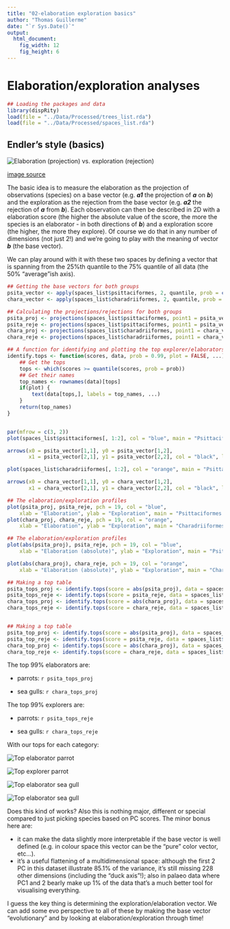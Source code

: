 ```yaml
---
title: "02-elaboration exploration basics"
author: "Thomas Guillerme"
date: "`r Sys.Date()`"
output:
  html_document:
    fig_width: 12
    fig_height: 6
---
```


# Elaboration/exploration analyses

```r
## Loading the packages and data
library(dispRity)
load(file = "../Data/Processed/trees_list.rda")
load(file = "../Data/Processed/spaces_list.rda")
```

## Endler's style (basics)

<img title="Elaboration/Projection" alt="Elaboration (projection) vs. exploration (rejection)" src="https://upload.wikimedia.org/wikipedia/commons/9/98/Projection_and_rejection.png">

[image source](https://en.wikipedia.org/wiki/Vector_projection#/media/File:Projection_and_rejection.png)

The basic idea is to measure the elaboration as the projection of observations (species) on a base vector (e.g. ***a1*** the projection of ***a*** on ***b***) and the exploration as the rejection from the base vector (e.g. ***a2*** the rejection of ***a*** from ***b***).
Each observation can then be described in 2D with a elaboration score (the higher the absolute value of the score, the more the species is an elaborator - in both directions of ***b***) and a exploration score (the higher, the more they explore).
Of course we do that in any number of dimensions (not just 2!) and we're going to play with the meaning of vector ***b*** (the base vector).

We can play around with it with these two spaces by defining a vector that is spanning from the 25%th quantile to the 75% quantile of all data (the 50% "average"ish axis). 

```r
## Getting the base vectors for both groups
psita_vector <- apply(spaces_list$psittaciformes, 2, quantile, prob = c(0.25, 0.75))
chara_vector <- apply(spaces_list$charadriiformes, 2, quantile, prob = c(0.25, 0.75))

## Calculating the projections/rejections for both groups
psita_proj <- projections(spaces_list$psittaciformes, point1 = psita_vector[1,], point2 = psita_vector[2, ])
psita_reje <- projections(spaces_list$psittaciformes, point1 = psita_vector[1,], point2 = psita_vector[2, ], measure = "distance")
chara_proj <- projections(spaces_list$charadriiformes, point1 = chara_vector[1,], point2 = chara_vector[2, ])
chara_reje <- projections(spaces_list$charadriiformes, point1 = chara_vector[1,], point2 = chara_vector[2, ], measure = "distance")
```


```r
## A function for identifying and plotting the top explorer/elaborators names (for checking)
identify.tops <- function(scores, data, prob = 0.99, plot = FALSE, ...) {
    ## Get the tops
    tops <- which(scores >= quantile(scores, prob = prob))
    ## Get their names
    top_names <- rownames(data)[tops]
    if(plot) {
        text(data[tops,], labels = top_names, ...)
    }
    return(top_names)
}


par(mfrow = c(3, 2))
plot(spaces_list$psittaciformes[, 1:2], col = "blue", main = "Psittaciformes section of the shape space", xlab = "PC1 (unscaled)", ylab = "PC2 (unscaled)", pch = 19)

arrows(x0 = psita_vector[1,1], y0 = psita_vector[1,2],
       x1 = psita_vector[2,1], y1 = psita_vector[2,2], col = "black", lwd = 4)

plot(spaces_list$charadriiformes[, 1:2], col = "orange", main = "Psittaciformes section of the shape space", xlab = "PC1 (unscaled)", ylab = "PC2 (unscaled)", pch = 19)

arrows(x0 = chara_vector[1,1], y0 = chara_vector[1,2],
       x1 = chara_vector[2,1], y1 = chara_vector[2,2], col = "black", lwd = 4)

## The elaboration/exploration profiles
plot(psita_proj, psita_reje, pch = 19, col = "blue",
    xlab = "Elaboration", ylab = "Exploration", main = "Psittaciformes explo/elaboration profile")
plot(chara_proj, chara_reje, pch = 19, col = "orange",
    xlab = "Elaboration", ylab = "Exploration", main = "Charadriiformes explo/elaboration profile")

## The elaboration/exploration profiles
plot(abs(psita_proj), psita_reje, pch = 19, col = "blue",
    xlab = "Elaboration (absolute)", ylab = "Exploration", main = "Psittaciformes explo/elaboration profile")

plot(abs(chara_proj), chara_reje, pch = 19, col = "orange",
    xlab = "Elaboration (absolute)", ylab = "Exploration", main = "Charadriiformes explo/elaboration profile")
```

```r
## Making a top table
psita_tops_proj <- identify.tops(score = abs(psita_proj), data = spaces_list$psittaciformes)
psita_tops_reje <- identify.tops(score = psita_reje, data = spaces_list$psittaciformes)
chara_tops_proj <- identify.tops(score = abs(chara_proj), data = spaces_list$charadriiformes)
chara_tops_reje <- identify.tops(score = chara_reje, data = spaces_list$charadriiformes)


## Making a top table
psita_top_proj <- identify.tops(score = abs(psita_proj), data = spaces_list$psittaciformes, prob = 1)
psita_top_reje <- identify.tops(score = psita_reje, data = spaces_list$psittaciformes, prob = 1)
chara_top_proj <- identify.tops(score = abs(chara_proj), data = spaces_list$charadriiformes, prob = 1)
chara_top_reje <- identify.tops(score = chara_reje, data = spaces_list$charadriiformes, prob = 1)
```

The top 99% elaborators are:

 * parrots: `r psita_tops_proj`

 * sea gulls: `r chara_tops_proj`

The top 99% explorers are:

 * parrots: `r psita_tops_reje`

 * sea gulls: `r chara_tops_reje`

With our tops for each category:

<img title="Top elaborator parrot" src="https://upload.wikimedia.org/wikipedia/commons/4/43/Probosciger_aterrimus-20030511B.jpg">

<img title="Top explorer parrot" src="https://upload.wikimedia.org/wikipedia/commons/thumb/1/13/Kea_on_rock_while_snowing.jpg/1200px-Kea_on_rock_while_snowing.jpg">

<img title="Top elaborator sea gull" src="https://upload.wikimedia.org/wikipedia/commons/6/62/Giant_Snipe%2C_Gallinago_undulata.jpg">

<img title="Top elaborator sea gull" src="https://www.wildlifenorthamerica.com/image/Bird/horned-puffin.jpg">

Does this kind of works?
Also this is nothing major, different or special compared to just picking species based on PC scores.
The minor bonus here are:

 * it can make the data slightly more interpretable if the base vector is well defined (e.g. in colour space this vector can be the "pure" color vector, etc...).
 * it's a useful flattening of a multidimensional space: although the first 2 PC in this dataset illustrate 85.1% of the variance, it's still missing 228 other dimensions (including the "duck axis"!); also in palaeo data where PC1 and 2 bearly make up 1% of the data that's a much better tool for visualising everything.

I guess the key thing is determining the exploration/elaboration vector.
We can add some evo perspective to all of these by making the base vector "evolutionary" and by looking at elaboration/exploration through time!